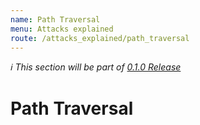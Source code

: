 ```yaml
---
name: Path Traversal
menu: Attacks explained
route: /attacks_explained/path_traversal
---
```


_ℹ️ This section will be part of [0.1.0 Release](https://github.com/guidesmiths/cybersecurity-handbook/issues/41)_

# Path Traversal

